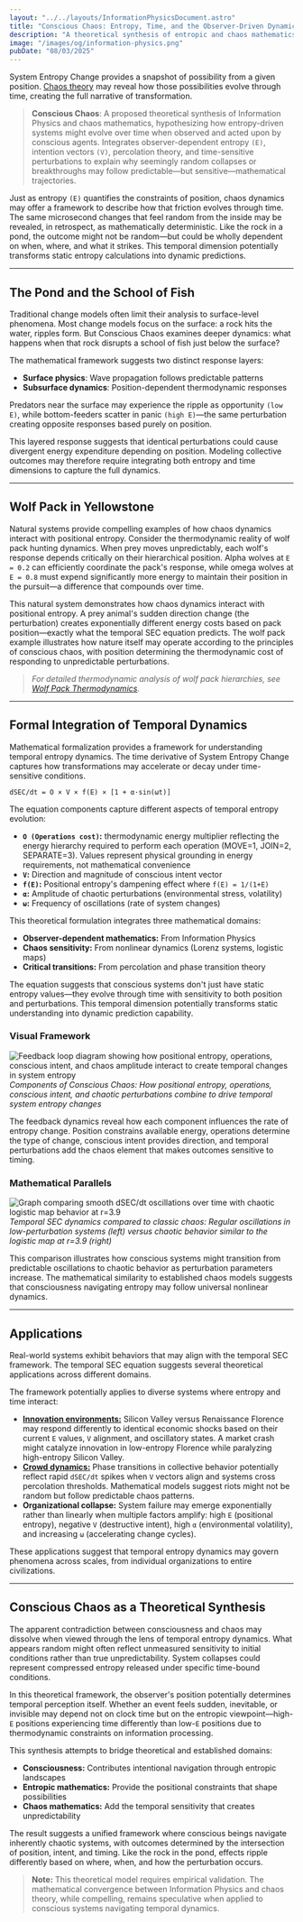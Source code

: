 ```yaml
---
layout: "../../layouts/InformationPhysicsDocument.astro"
title: "Conscious Chaos: Entropy, Time, and the Observer-Driven Dynamics of Change"
description: "A theoretical synthesis of entropic and chaos mathematics, hypothesizing how entropy-driven systems might evolve over time when observed and acted upon by conscious agents."
image: "/images/og/information-physics.png"
pubDate: "08/03/2025"
---
```


System Entropy Change provides a snapshot of possibility from a given position. [Chaos theory](https://plato.stanford.edu/entries/chaos/) may reveal how those possibilities evolve through time, creating the full narrative of transformation.

> **Conscious Chaos**: A proposed theoretical synthesis of Information Physics and chaos mathematics, hypothesizing how entropy-driven systems might evolve over time when observed and acted upon by conscious agents. Integrates observer-dependent entropy `(E)`, intention vectors `(V)`, percolation theory, and time-sensitive perturbations to explain why seemingly random collapses or breakthroughs may follow predictable—but sensitive—mathematical trajectories.

Just as entropy `(E)` quantifies the constraints of position, chaos dynamics may offer a framework to describe how that friction evolves through time. The same microsecond changes that feel random from the inside may be revealed, in retrospect, as mathematically deterministic. Like the rock in a pond, the outcome might not be random—but could be wholly dependent on when, where, and what it strikes. This temporal dimension potentially transforms static entropy calculations into dynamic predictions.

---

## The Pond and the School of Fish

Traditional change models often limit their analysis to surface-level phenomena. Most change models focus on the surface: a rock hits the water, ripples form. But Conscious Chaos examines deeper dynamics: what happens when that rock disrupts a school of fish just below the surface?

The mathematical framework suggests two distinct response layers:

- **Surface physics**: Wave propagation follows predictable patterns
- **Subsurface dynamics**: Position-dependent thermodynamic responses

Predators near the surface may experience the ripple as opportunity `(low E)`, while bottom-feeders scatter in panic `(high E)`—the same perturbation creating opposite responses based purely on position.

This layered response suggests that identical perturbations could cause divergent energy expenditure depending on position. Modeling collective outcomes may therefore require integrating both entropy and time dimensions to capture the full dynamics.

---

## Wolf Pack in Yellowstone

Natural systems provide compelling examples of how chaos dynamics interact with positional entropy. Consider the thermodynamic reality of wolf pack hunting dynamics. When prey moves unpredictably, each wolf's response depends critically on their hierarchical position. Alpha wolves at `E = 0.2` can efficiently coordinate the pack's response, while omega wolves at `E = 0.8` must expend significantly more energy to maintain their position in the pursuit—a difference that compounds over time.

This natural system demonstrates how chaos dynamics interact with positional entropy. A prey animal's sudden direction change (the perturbation) creates exponentially different energy costs based on pack position—exactly what the temporal SEC equation predicts. The wolf pack example illustrates how nature itself may operate according to the principles of conscious chaos, with position determining the thermodynamic cost of responding to unpredictable perturbations.

> *For detailed thermodynamic analysis of wolf pack hierarchies, see [Wolf Pack Thermodynamics](/information-physics/wolf-pack-thermodynamics).*

---

## Formal Integration of Temporal Dynamics

Mathematical formalization provides a framework for understanding temporal entropy dynamics. The time derivative of System Entropy Change captures how transformations may accelerate or decay under time-sensitive conditions.

`dSEC/dt = O × V × f(E) × [1 + α·sin(ωt)]`

The equation components capture different aspects of temporal entropy evolution:

- **`O (Operations cost)`:** thermodynamic energy multiplier reflecting the energy hierarchy required to perform each operation (MOVE=1, JOIN=2, SEPARATE=3). Values represent physical grounding in energy requirements, not mathematical convenience
- **`V`:** Direction and magnitude of conscious intent vector
- **`f(E)`:** Positional entropy's dampening effect where `f(E) = 1/(1+E)`
- **`α`:** Amplitude of chaotic perturbations (environmental stress, volatility)
- **`ω`:** Frequency of oscillations (rate of system changes)

This theoretical formulation integrates three mathematical domains:

- **Observer-dependent mathematics:** From Information Physics
- **Chaos sensitivity:** From nonlinear dynamics (Lorenz systems, logistic maps)
- **Critical transitions:** From percolation and phase transition theory

The equation suggests that conscious systems don't just have static entropy values—they evolve through time with sensitivity to both position and perturbations. This temporal dimension potentially transforms static understanding into dynamic prediction capability.

### Visual Framework

![Feedback loop diagram showing how positional entropy, operations, conscious intent, and chaos amplitude interact to create temporal changes in system entropy](/images/blog/dsec-chaos-feedback-loop.png)
*Components of Conscious Chaos: How positional entropy, operations, conscious intent, and chaotic perturbations combine to drive temporal system entropy changes*

The feedback dynamics reveal how each component influences the rate of entropy change. Position constrains available energy, operations determine the type of change, conscious intent provides direction, and temporal perturbations add the chaos element that makes outcomes sensitive to timing.

### Mathematical Parallels

![Graph comparing smooth dSEC/dt oscillations over time with chaotic logistic map behavior at r=3.9](/images/blog/dsec-chaos-vs-logistic-map.png)
*Temporal SEC dynamics compared to classic chaos: Regular oscillations in low-perturbation systems (left) versus chaotic behavior similar to the logistic map at r=3.9 (right)*

This comparison illustrates how conscious systems might transition from predictable oscillations to chaotic behavior as perturbation parameters increase. The mathematical similarity to established chaos models suggests that consciousness navigating entropy may follow universal nonlinear dynamics.

---

## Applications

Real-world systems exhibit behaviors that may align with the temporal SEC framework. The temporal SEC equation suggests several theoretical applications across different domains.

The framework potentially applies to diverse systems where entropy and time interact:

- [**Innovation environments:**](/information-physics/the-innovation-entropy-crisis) Silicon Valley versus Renaissance Florence may respond differently to identical economic shocks based on their current `E` values, `V` alignment, and oscillatory states. A market crash might catalyze innovation in low-entropy Florence while paralyzing high-entropy Silicon Valley.
- [**Crowd dynamics:**](/information-physics/mathematical-analysis-of-crowd-dynamics) Phase transitions in collective behavior potentially reflect rapid `dSEC/dt` spikes when `V` vectors align and systems cross percolation thresholds. Mathematical models suggest riots might not be random but follow predictable chaos patterns.
- **Organizational collapse:** System failure may emerge exponentially rather than linearly when multiple factors amplify: high `E` (positional entropy), negative `V` (destructive intent), high `α` (environmental volatility), and increasing `ω` (accelerating change cycles).

These applications suggest that temporal entropy dynamics may govern phenomena across scales, from individual organizations to entire civilizations.

---

## Conscious Chaos as a Theoretical Synthesis

The apparent contradiction between consciousness and chaos may dissolve when viewed through the lens of temporal entropy dynamics. What appears random might often reflect unmeasured sensitivity to initial conditions rather than true unpredictability. System collapses could represent compressed entropy released under specific time-bound conditions.

In this theoretical framework, the observer's position potentially determines temporal perception itself. Whether an event feels sudden, inevitable, or invisible may depend not on clock time but on the entropic viewpoint—high-`E` positions experiencing time differently than low-`E` positions due to thermodynamic constraints on information processing.

This synthesis attempts to bridge theoretical and established domains:

- **Consciousness:** Contributes intentional navigation through entropic landscapes
- **Entropic mathematics:** Provide the positional constraints that shape possibilities
- **Chaos mathematics:** Add the temporal sensitivity that creates unpredictability

The result suggests a unified framework where conscious beings navigate inherently chaotic systems, with outcomes determined by the intersection of position, intent, and timing. Like the rock in the pond, effects ripple differently based on where, when, and how the perturbation occurs.

> **Note:** This theoretical model requires empirical validation. The mathematical convergence between Information Physics and chaos theory, while compelling, remains speculative when applied to conscious systems navigating temporal dynamics.
